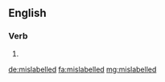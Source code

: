 ==English==

===Verb===
{{head|en|verb form}}

# {{en-past of|mislabel}}

[[de:mislabelled]]
[[fa:mislabelled]]
[[mg:mislabelled]]